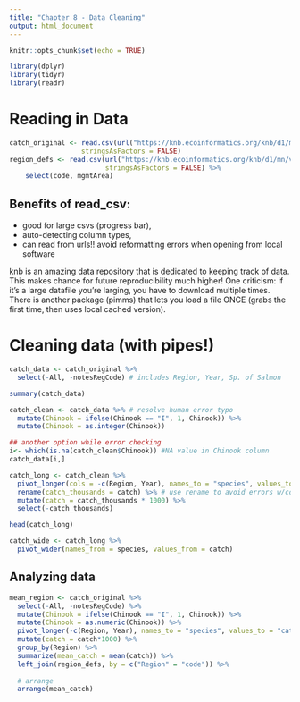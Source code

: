 ```yaml
---
title: "Chapter 8 - Data Cleaning"
output: html_document
---
```


```r
knitr::opts_chunk$set(echo = TRUE)
```

```r
library(dplyr)
library(tidyr)
library(readr)
```

# Reading in Data
```r
catch_original <- read.csv(url("https://knb.ecoinformatics.org/knb/d1/mn/v2/object/df35b.302.1", method = "libcurl"),
                  stringsAsFactors = FALSE)
region_defs <- read.csv(url("https://knb.ecoinformatics.org/knb/d1/mn/v2/object/df35b.303.1", method = "libcurl"),
                        stringsAsFactors = FALSE) %>% 
    select(code, mgmtArea)
```
## Benefits of read_csv: 

- good for large csvs (progress bar),
- auto-detecting column types, 
- can read from urls!! avoid reformatting errors when opening from local software 

knb is an amazing data repository that is dedicated to keeping track of data. This makes chance for future reproducibility much higher! One criticism: if it's a large datafile you're larging, you have to download multiple times. There is another package (pimms) that lets you load a file ONCE (grabs the first time, then uses local cached version). 


# Cleaning data (with pipes!)

```r

catch_data <- catch_original %>% 
  select(-All, -notesRegCode) # includes Region, Year, Sp. of Salmon

summary(catch_data)

catch_clean <- catch_data %>% # resolve human error typo 
  mutate(Chinook = ifelse(Chinook == "I", 1, Chinook)) %>% 
  mutate(Chinook = as.integer(Chinook))

## another option while error checking
i<- which(is.na(catch_clean$Chinook)) #NA value in Chinook column 
catch_data[i,]

catch_long <- catch_clean %>% 
  pivot_longer(cols = -c(Region, Year), names_to = "species", values_to = "catch") %>% #tidy
  rename(catch_thousands = catch) %>% # use rename to avoid errors w/col numbers!!
  mutate(catch = catch_thousands * 1000) %>% 
  select(-catch_thousands)

head(catch_long)

catch_wide <- catch_long %>% 
  pivot_wider(names_from = species, values_from = catch)


```
## Analyzing data
```r
mean_region <- catch_original %>%
  select(-All, -notesRegCode) %>% 
  mutate(Chinook = ifelse(Chinook == "I", 1, Chinook)) %>% 
  mutate(Chinook = as.numeric(Chinook)) %>% 
  pivot_longer(-c(Region, Year), names_to = "species", values_to = "catch") %>%
  mutate(catch = catch*1000) %>% 
  group_by(Region) %>% 
  summarize(mean_catch = mean(catch)) %>% 
  left_join(region_defs, by = c("Region" = "code")) %>% 
  
  # arrange
  arrange(mean_catch)

```



